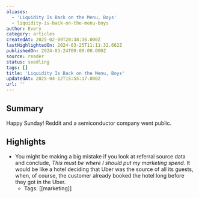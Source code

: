 ```yaml
---
aliases:
  - 'Liquidity Is Back on the Menu, Boys'
  - liquidity-is-back-on-the-menu-boys
author: Every
category: articles
createdAt: 2025-02-09T20:38:36.000Z
lastHighlightedOn: 2024-03-25T11:11:32.662Z
publishedOn: 2024-03-24T00:00:00.000Z
source: reader
status: seedling
tags: []
title: 'Liquidity Is Back on the Menu, Boys'
updatedAt: 2025-04-12T15:55:17.000Z
url: ''
---
```

## Summary

Happy Sunday! Reddit and a semiconductor company went public.

## Highlights

- You might be making a big mistake if you look at referral source data and conclude, _This must be where I should put my marketing spend_. It would be like a hotel deciding that Uber was the source of all its guests, when, of course, the customer already booked the hotel long before they got in the Uber.
    - Tags: [[marketing]]

